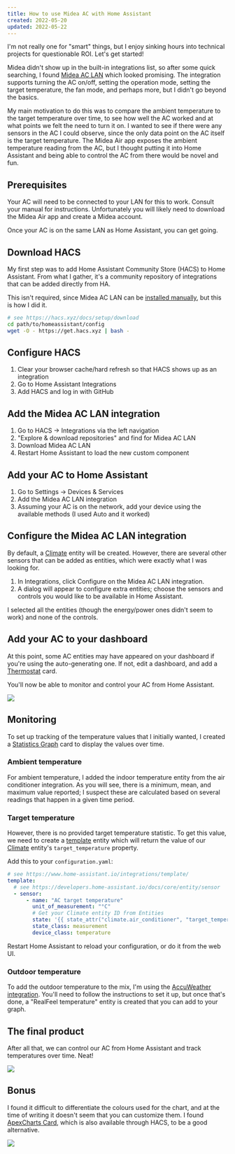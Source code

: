 ```yaml
---
title: How to use Midea AC with Home Assistant
created: 2022-05-20
updated: 2022-05-22
---
```


I'm not really one for "smart" things, but I enjoy sinking hours into technical projects for questionable ROI. Let's get started!

Midea didn't show up in the built-in integrations list, so after some quick searching, I found [Midea AC LAN](https://github.com/georgezhao2010/midea_ac_lan) which looked promising. The integration supports turning the AC on/off, setting the operation mode, setting the target temperature, the fan mode, and perhaps more, but I didn't go beyond the basics.

My main motivation to do this was to compare the ambient temperature to the target temperature over time, to see how well the AC worked and at what points we felt the need to turn it on. I wanted to see if there were any sensors in the AC I could observe, since the only data point on the AC itself is the target temperature. The Midea Air app exposes the ambient temperature reading from the AC, but I thought putting it into Home Assistant and being able to control the AC from there would be novel and fun.

## Prerequisites

Your AC will need to be connected to your LAN for this to work. Consult your manual for instructions. Unfortunately you will likely need to download the Midea Air app and create a Midea account.

Once your AC is on the same LAN as Home Assistant, you can get going.

## Download HACS

My first step was to add Home Assistant Community Store (HACS) to Home Assistant. From what I gather, it's a community repository of integrations that can be added directly from HA.

This isn't required, since Midea AC LAN can be [installed manually](https://github.com/georgezhao2010/midea_ac_lan#installation), but this is how I did it.

```bash
# see https://hacs.xyz/docs/setup/download
cd path/to/homeassistant/config
wget -O - https://get.hacs.xyz | bash -
```

## Configure HACS

1. Clear your browser cache/hard refresh so that HACS shows up as an integration
2. Go to Home Assistant Integrations
3. Add HACS and log in with GitHub

## Add the Midea AC LAN integration

1. Go to HACS → Integrations via the left navigation
2. "Explore & download repositories" and find for Midea AC LAN
3. Download Midea AC LAN
4. Restart Home Assistant to load the new custom component

## Add your AC to Home Assistant

1. Go to Settings → Devices & Services
2. Add the Midea AC LAN integration
3. Assuming your AC is on the network, add your device using the available methods (I used Auto and it worked)

## Configure the Midea AC LAN integration

By default, a [Climate](https://developers.home-assistant.io/docs/core/entity/climate/) entity will be created. However, there are several other sensors that can be added as entities, which were exactly what I was looking for.

1. In Integrations, click Configure on the Midea AC LAN integration.
2. A dialog will appear to configure extra entities; choose the sensors and controls you would like to be available in Home Assistant.

I selected all the entities (though the energy/power ones didn't seem to work) and none of the controls.

## Add your AC to your dashboard

At this point, some AC entities may have appeared on your dashboard if you're using the auto-generating one. If not, edit a dashboard, and add a [Thermostat](https://www.home-assistant.io/dashboards/thermostat/) card.

You'll now be able to monitor and control your AC from Home Assistant.

![](../images/thermostat.png)

## Monitoring

To set up tracking of the temperature values that I initially wanted, I created a [Statistics Graph](https://www.home-assistant.io/dashboards/statistics-graph/) card to display the values over time.

### Ambient temperature

For ambient temperature, I added the indoor temperature entity from the air conditioner integration. As you will see, there is a minimum, mean, and maximum value reported; I suspect these are calculated based on several readings that happen in a given time period.

### Target temperature

However, there is no provided target temperature statistic. To get this value, we need to create a [template](https://www.home-assistant.io/integrations/template/) entity which will return the value of our [Climate](https://developers.home-assistant.io/docs/core/entity/climate/) entity's `target_temperature` property.

Add this to your `configuration.yaml`:

```yaml
# see https://www.home-assistant.io/integrations/template/
template:
  # see https://developers.home-assistant.io/docs/core/entity/sensor
  - sensor:
      - name: "AC target temperature"
        unit_of_measurement: "°C"
        # Get your Climate entity ID from Entities
        state: '{{ state_attr("climate.air_conditioner", "target_temperature") | float(0) }}'
        state_class: measurement
        device_class: temperature
```

Restart Home Assistant to reload your configuration, or do it from the web UI.

### Outdoor temperature

To add the outdoor temperature to the mix, I'm using the [AccuWeather integration](https://www.home-assistant.io/integrations/accuweather). You'll need to follow the instructions to set it up, but once that's done, a "RealFeel temperature" entity is created that you can add to your graph.

## The final product

After all that, we can control our AC from Home Assistant and track temperatures over time. Neat!

![](../images/final.png)

## Bonus

I found it difficult to differentiate the colours used for the chart, and at the time of writing it doesn't seem that you can customize them. I found [ApexCharts Card](https://github.com/RomRider/apexcharts-card), which is also available through HACS, to be a good alternative.

![](../images/apex.png)
